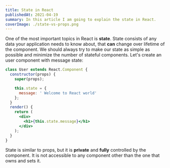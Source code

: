 ```yaml
---
title: State in React
publishedAt: 2021-04-19
summary: In this article I am going to explain the state in React.
coverImage: ./state-vs-props.png
---
```


One of the most important topics in React is **state**. State consists
of any data your application needs to know about, that **can** change
over lifetime of the component. We should always try to make our state
as simple as possible and minimize the number of stateful components.
Let's create an user component with message state:

```jsx {}
class User extends React.Component {
  constructor(props) {
    super(props);

    this.state = {
      message: ' Welcome to React world'
    };
  }
  render() {
    return (
      <div>
        <h1>{this.state.message}</h1>
      </div>
    );
  }
}
```

State is similar to props, but it is **private** and **fully** controlled by the component.
It is not accessible to any component other than the one that owns and sets it.
